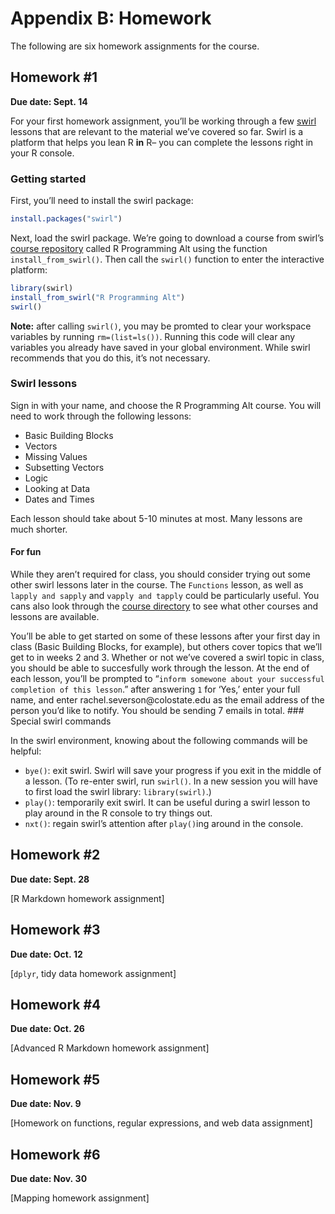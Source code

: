 # Appendix B: Homework

The following are six homework assignments for the course. 

## Homework #1

**Due date: Sept. 14**

For your first homework assignment, you'll be working through a few [swirl](http://swirlstats.com/) lessons that are relevant to the material we've covered so far. Swirl is a platform that helps you lean R **in** R-- you can complete the lessons right in your R console. 

### Getting started  

First, you'll need to install the swirl package: 

```r
install.packages("swirl")
```

Next, load the swirl package. We're going to download a course from swirl's [course repository](https://github.com/swirldev/swirl_courses) called R Programming Alt using the function `install_from_swirl()`. Then call the `swirl()` function to enter the interactive platform: 

```r
library(swirl)
install_from_swirl("R Programming Alt")
swirl()
```

**Note:** after calling `swirl()`, you may be promted to clear your workspace variables by running `rm=(list=ls())`. Running this code will clear any variables you already have saved in your global environment. While swirl recommends that you do this, it's not necessary. 

### Swirl lessons 

Sign in with your name, and choose the R Programming Alt course. You will need to work through the following lessons: 

- Basic Building Blocks
- Vectors 
- Missing Values 
- Subsetting Vectors 
- Logic 
- Looking at Data 
- Dates and Times 

Each lesson should take about 5-10 minutes at most. Many lessons are much shorter. 

#### For fun 

While they aren't required for class, you should consider trying out some other swirl lessons later in the course. The `Functions` lesson, as well as `lapply and sapply` and `vapply and tapply` could be particularly useful. You cans also look through the [course directory](https://github.com/swirldev/swirl_courses) to see what other courses and lessons are available.  

You'll be able to get started on some of these lessons after your first day in class (Basic Building Blocks, for example), but others cover topics that we'll get to in weeks 2 and 3. Whether or not we've covered a swirl topic in class, you should be able to succesfully work through the lesson. At the end of each lesson, you'll be prompted to "`inform somewone about your successful completion of this lesson`." after answering `1` for 'Yes,' enter your full name, and enter rachel.severson@colostate.edu as the email address of the person you'd like to notify. You should be sending 7 emails in total. 
### Special swirl commands 

In the swirl environment, knowing about the following commands will be helpful:

- `bye()`: exit swirl. Swirl will save your progress if you exit in the middle of a lesson. (To re-enter swirl, run `swirl()`. In a new session you will have to first load the swirl library: `library(swirl)`.)
- `play()`: temporarily exit swirl. It can be useful during a swirl lesson to play around in the R console to try things out. 
- `nxt()`: regain swirl's attention after `play()`ing around in the console. 

## Homework #2

**Due date: Sept. 28**

[R Markdown homework assignment]

## Homework #3

**Due date: Oct. 12**

[`dplyr`, tidy data homework assignment]

## Homework #4

**Due date: Oct. 26**

[Advanced R Markdown homework assignment]

## Homework #5

**Due date: Nov. 9**

[Homework on functions, regular expressions, and web data assignment]

## Homework #6

**Due date: Nov. 30**

[Mapping homework assignment]